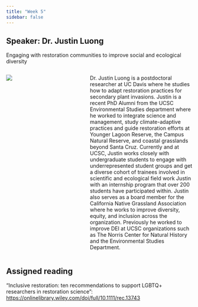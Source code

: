 ```yaml
---
title: "Week 5"
sidebar: false
---
```


## Speaker: Dr. Justin Luong

[Engaging with restoration communities to improve social and ecological diversity]{.custom-subtitle}

::: columns
::: {.column width="35%"}
![](/img/Justin.png)
:::

::: {.column width="5%"}
:::

::: {.column width="60%"}
Dr. Justin Luong is a postdoctoral researcher at UC Davis where he studies how to adapt restoration practices for secondary plant invasions. Justin is a recent PhD Alumni from the UCSC Environmental Studies department where he worked to integrate science and management, study climate-adaptive practices and guide restoration efforts at Younger Lagoon Reserve, the Campus Natural Reserve, and coastal grasslands beyond Santa Cruz. Currently and at UCSC, Justin works closely with undergraduate students to engage with underrepresented student groups and get a diverse cohort of trainees involved in scientific and ecological field work Justin with an internship program that over 200 students have participated within. Justin also serves as a board member for the California Native Grassland Association where he works to improve diversity, equity, and inclusion across the organization. Previously he worked to improve DEI at UCSC organizations such as The Norris Center for Natural History and the Environmental Studies Department.
:::
:::

## Assigned reading

"Inclusive restoration: ten recommendations to support LGBTQ+ researchers in restoration science": <https://onlinelibrary.wiley.com/doi/full/10.1111/rec.13743>
